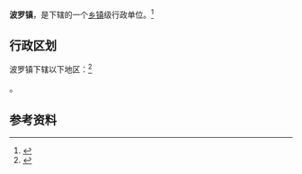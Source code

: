 {{中国乡级行政区|61/08/23/106/000}}

'''波罗镇'''，是{{PRC admin/fullname|61/08/23/106/000|3}}下辖的一个[[乡镇|乡镇]]级行政单位。<ref>{{PRC admin/ref sgc|{{PRC admin/parent|61/08/23/106/000}}}}</ref>

== 行政区划 ==

波罗镇下辖以下地区：<ref>{{PRC admin/ref sgc|61/08/23/106/000}}</ref>

{{PRC admin/children|61/08/23/106/000}}。

== 参考资料 ==

{{reflist}}

{{行政区划小作品}}
{{PRC admin/navcat|61/08/23/106/000}}